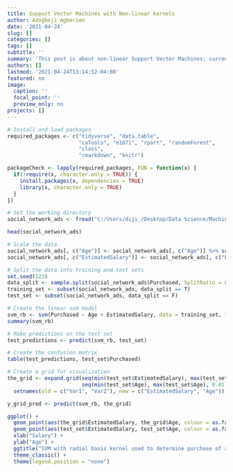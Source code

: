 ```yaml
---
title: Support Vector Machines with Non-linear kernels
author: Adogbeji Agberien
date: '2021-04-24'
slug: []
categories: []
tags: []
subtitle: ''
summary: 'This post is about non-linear Support Vector Machines; currently just implementation in R, hopefully will soon update to include the theory of the method'
authors: []
lastmod: '2021-04-24T13:14:52-04:00'
featured: no
image:
  caption: ''
  focal_point: ''
  preview_only: no
projects: []
---
```


```r
# Install and load packages
required_packages <- c("tidyverse", "data.table", 
                       "caTools", "e1071", "rpart", "randomForest",
                       "class",
                       "rmarkdown", "knitr")

packageCheck <- lapply(required_packages, FUN = function(x) {
  if(!require(x, character.only = TRUE)) {
    install.packages(x, dependencies = TRUE)
    library(x, character.only = TRUE)
  }
})
```

```r
# Set the working directory
social_network_ads <- fread("C:/Users/diji_/Desktop/Data Science/Machine Learning A-Z (Codes and Datasets)/Part 3 - Classification/Section 17 - Kernel SVM/R/Social_Network_Ads.csv")
```

```r
head(social_network_ads)
```

```r
# Scale the data 
social_network_ads[, c("Age")] <- social_network_ads[, c("Age")] %>% scale()
social_network_ads[, c("EstimatedSalary")] <- social_network_ads[, c("EstimatedSalary")] %>% scale()
```

```r
# Split the data into training and test sets
set.seed(123)
data_split <- sample.split(social_network_ads$Purchased, SplitRatio = 0.8)
training_set <- subset(social_network_ads, data_split == T)
test_set <- subset(social_network_ads, data_split == F)
```

```r
# Create the linear svm model
svm_rb <- svm(Purchased ~ Age + EstimatedSalary, data = training_set, type = "C-classification", kernel = "radial")
summary(svm_rb)
```

```r
# Make predictions on the test set
test_predictions <- predict(svm_rb, test_set)
```

```r
# Create the confusion matrix
table(test_predictions, test_set$Purchased)
```

```r
# Create a grid for visualization
the_grid <- expand.grid(seq(min(test_set$EstimatedSalary), max(test_set$EstimatedSalary), 0.01),
                        seq(min(test_set$Age), max(test_set$Age), 0.01)) %>% data.table() %>% 
  setnames(old = c("Var1", "Var2"), new = c("EstimatedSalary", "Age"))
```

```r
y_grid_pred <- predict(svm_rb, the_grid)
```

```r
ggplot() +
  geom_point(aes(the_grid$EstimatedSalary, the_grid$Age, colour = as.factor(y_grid_pred), alpha = 0.2)) +
  geom_point(aes(test_set$EstimatedSalary, test_set$Age, colour = as.factor(test_set$Purchased)), colour = if_else(test_set$Purchased == 1, "black", "yellow")) +
  xlab("Salary") +
  ylab("Age") +
  ggtitle("SVM with radial basis kernel used to determine purchase of an item based on age and salary.") +
  theme_classic() +
  theme(legend.position = "none")
```
